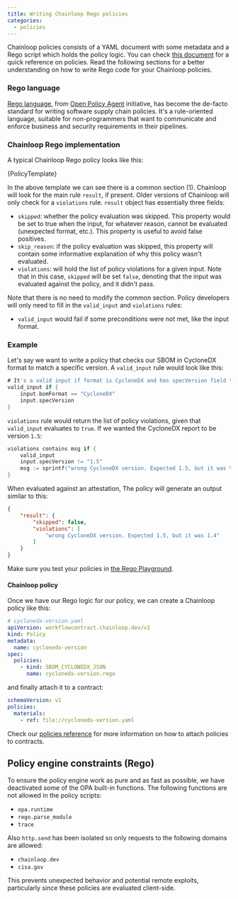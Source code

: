 ```yaml
---
title: Writing Chainloop Rego policies
categories:
  - policies
---
```



Chainloop policies consists of a YAML document with some metadata and a Rego script which holds the policy logic.
You can check [this document](/reference/policies) for a quick reference on policies. Read the following sections for a better understanding
on how to write Rego code for your Chainloop policies.

### Rego language

[Rego language](https://www.openpolicyagent.org/docs/latest/policy-language/), from [Open Policy Agent](https://www.openpolicyagent.org/) initiative, has become the de-facto standard for writing software supply chain policies.
It's a rule-oriented language, suitable for non-programmers that want to communicate and enforce business and security requirements in their pipelines.

### Chainloop Rego implementation
A typical Chainloop Rego policy looks like this:

<CodeBlock language="go" title="policy-template.rego" showLineNumbers>
    {PolicyTemplate}
</CodeBlock>

In the above template we can see there is a common section (1). Chainloop will look for the main rule `result`, if present. Older versions of Chainloop will only check for a `violations` rule.
`result` object has essentially three fields:
* `skipped`: whether the policy evaluation was skipped. This property would be set to true when the input, for whatever reason, cannot be evaluated (unexpected format, etc.). This property is useful to avoid false positives.
* `skip_reason`: if the policy evaluation was skipped, this property will contain some informative explanation of why this policy wasn't evaluated.
* `violations`: will hold the list of policy violations for a given input. Note that in this case, `skipped` will be set `false`, denoting that the input was evaluated against the policy, and it didn't pass.

Note that there is no need to modify the common section. Policy developers will only need to fill in the `valid_input` and `violations` rules:
* `valid_input` would fail if some preconditions were not met, like the input format.

### Example

Let's say we want to write a policy that checks our SBOM in CycloneDX format to match a specific version. A `valid_input` rule would look like this:

```go
# It's a valid input if format is CycloneDX and has specVersion field that we can check later
valid_input if {
    input.bomFormat == "CycloneDX"
    input.specVersion
}
```

`violations` rule would return the list of policy violations, given that `valid_input` evaluates to `true`. If we wanted the CycloneDX report to be version `1.5`:
```go
violations contains msg if {
    valid_input
    input.specVersion != "1.5"
    msg := sprintf("wrong CycloneDX version. Expected 1.5, but it was %s", [input.specVersion])
}
```

When evaluated against an attestation, The policy will generate an output similar to this:
```json
{
    "result": {
        "skipped": false,
        "violations": [
            "wrong CycloneDX version. Expected 1.5, but it was 1.4"
        ]
    }
}
```

Make sure you test your policies in [the Rego Playground](https://play.openpolicyagent.org/).

#### Chainloop policy
Once we have our Rego logic for our policy, we can create a Chainloop policy like this:

```yaml
# cyclonedx-version.yaml
apiVersion: workflowcontract.chainloop.dev/v1
kind: Policy
metadata:
  name: cyclonedx-version
spec:
  policies:
    - kind: SBOM_CYCLONEDX_JSON
      name: cyclonedx-version.rego
```

and finally attach it to a contract:
```yaml
schemaVersion: v1
policies:
  materials:
    - ref: file://cyclonedx-version.yaml
```
Check our [policies reference](/reference/policies) for more information on how to attach policies to contracts.

## Policy engine constraints (Rego)
To ensure the policy engine work as pure and as fast as possible, we have deactivated some of the OPA built-in functions. The following functions are not allowed in the policy scripts:
- `opa.runtime`
- `rego.parse_module`
- `trace`

Also `http.send` has been isolated so only requests to the following domains are allowed:
- `chainloop.dev`
- `cisa.gov`

This prevents unexpected behavior and potential remote exploits, particularly since these policies are evaluated client-side.